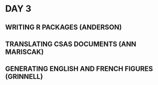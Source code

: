 # DAY 3

## WRITING **R** PACKAGES (ANDERSON)

## TRANSLATING CSAS DOCUMENTS (ANN MARISCAK)

## GENERATING ENGLISH AND FRENCH FIGURES (GRINNELL)
